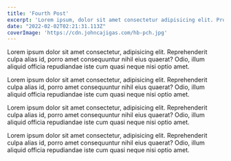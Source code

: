 ```yaml
---
title: 'Fourth Post'
excerpt: 'Lorem ipsum, dolor sit amet consectetur adipisicing elit. Provident odit non asperiores deserunt, magni inventore quae quaerat alias animi eaque commodi id reiciendis amet unde placeat. Esse velit modi repellendus?'
date: "2022-02-02T02:21:31.113Z"
coverImage: 'https://cdn.johncajigas.com/hb-pch.jpg'
---
```


Lorem ipsum dolor sit amet consectetur, adipisicing elit. Reprehenderit culpa alias id, porro amet consequuntur nihil eius quaerat? Odio, illum aliquid officia repudiandae iste cum quasi neque nisi optio amet.

Lorem ipsum dolor sit amet consectetur, adipisicing elit. Reprehenderit culpa alias id, porro amet consequuntur nihil eius quaerat? Odio, illum aliquid officia repudiandae iste cum quasi neque nisi optio amet.

Lorem ipsum dolor sit amet consectetur, adipisicing elit. Reprehenderit culpa alias id, porro amet consequuntur nihil eius quaerat? Odio, illum aliquid officia repudiandae iste cum quasi neque nisi optio amet.

Lorem ipsum dolor sit amet consectetur, adipisicing elit. Reprehenderit culpa alias id, porro amet consequuntur nihil eius quaerat? Odio, illum aliquid officia repudiandae iste cum quasi neque nisi optio amet.

